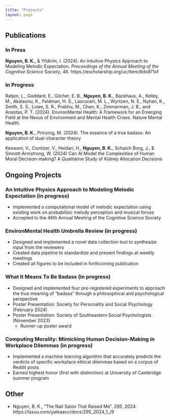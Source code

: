 ```yaml
---
title: "Projects"
layout: page
---
```


## Publications
### In Press
**Nguyen, B. K.**, & Yildirim, I. (2024). An Intuitive Physics Approach to Modeling Melodic Expectation. *Proceedings of the Annual Meeting of the Cognitive Science Society*, 46. https://escholarship.org/uc/item/8ds971xf

### In Progress
Ratjen, L., Goddard, E., Gilcher, E. B., **Nguyen, B. K.**, Backhaus, A., Kelley, M., Akalaonu, K., Feldman, H. S., Lascurain, M. L., Wyrtzen, N. E., Nyhan, K., Smith, S. S., Lowe, S. R., Prabhu, M., Chen, K., Zimmerman, J. B., and Anastas, P. T. (2024). EnvironMental Health: A Framework for an Emerging Field at the Nexus of Environment and Mental Health Crises. Nature Mental Health.

**Nguyen, B. K.**, Prinzing, M. (2024). The essence of a true badass: An application of dual-character theory

Keswani, V., Conitzer, V., Heidari, H., **Nguyen, B. K.**, Schaich Borg, J., & Sinnott-Armstrong, W. (2024) Can AI Model the Complexities of Human Moral Decision-making? A Qualitative Study of Kidney Allocation Decisions

## Ongoing Projects
### An Intuitive Physics Approach to Modeling Melodic Expectation (in progress)
- Implemented a computational model of melodic expectation using existing work on probabilisic melody perception and musical forces
- Accepted to the 46th Annual Meeting of the Cognitive Science Society

### EnvironMental Health Umbrella Review (in progress)
- Designed and implemented a novel data collection tool to synthesize input from the reviewers
- Created data pipeline to standardize and present findings at weekly meetings
- Created all figures to be included in forthcoming publication

### What It Means To Be Badass (in progress)
- Designed and implemented four pre-registered experiments to approach the true meaning of “badass” through a philosophical and psychological perspective
- Poster Presentation: Society for Personality and Social Psychology (February 2024)
- Poster Presentation: Society of Southeastern Social Psychologists (November 2023)
    - Runner-up poster award

### Computing Morality: Mimicking Human Decision-Making in Workplace Dilemmas (in progress)
- Implemented a machine learning algorithm that accurately predicts the verdicts of specific workplace ethical dilemmas based on a corpus of Reddit posts
- Earned highest honor (first with distinction) at University of Cambridge summer program

## Other
- Nguyen, B. K., "The Nail Salon That Raised Me". *295*, 2024. https://issuu.com/yaleaacc/docs/295_2024_1_/9
